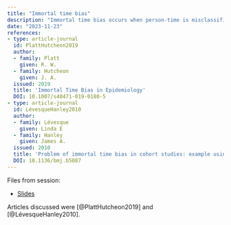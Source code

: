 ```yaml
---
title: "Immortal time bias"
description: "Immortal time bias occurs when person-time is misclassified. As an example, we could discuss the best practice for sampling controls from a register with incident cases."
date: "2023-11-23"
references:
- type: article-journal
  id: PlattHutcheon2019
  author:
  - family: Platt
    given: R. W.
  - family: Hutcheon
    given: J. A.
  issued: 2019
  title: 'Immortal Time Bias in Epidemiology'
  DOI: 10.1007/s40471-019-0180-5
- type: article-journal
  id: LévesqueHanley2010
  author:
  - family: Lévesque
    given: Linda E
  - family: Hanley
    given: James A.
  issued: 2010
  title: 'Problem of immortal time bias in cohort studies: example using statins for preventing progression of diabetes'
  DOI: 10.1136/bmj.b5087
---
```


Files from session:

- [Slides](slides.pdf)

Articles discussed were [@PlattHutcheon2019] and [@LévesqueHanley2010].
